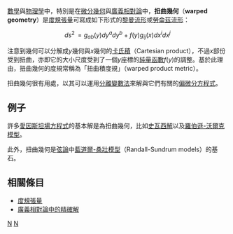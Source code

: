 {{noteTA
|G1=物理學
}}
[[數學|數學]]與[[物理學|物理學]]中，特別是在[[微分幾何|微分幾何]]與[[廣義相對論|廣義相對論]]中，'''扭曲幾何'''（'''warped geometry'''）是[[度規張量|度規張量]]可寫成如下形式的[[黎曼流形|黎曼流形]]或[[勞侖茲流形|勞侖茲流形]]：
:<math>ds^2 \, = g_{ab}(y) dy^a dy^b + f(y) g_{ij}(x) dx^i dx^j</math>

注意到幾何可以分解成''y''幾何與''x''幾何的[[卡氏積|卡氏積]]（Cartesian product），不過''x''部份受到扭曲，亦即它的大小尺度受到了一個''y''座標的[[純量|純量]][[函數|函數]]<math>f(y)</math>的調整。基於此理由，扭曲幾何的度規常稱為「扭曲積度規」（warped product metric）。

扭曲幾何很有用處，以其可以運用[[分離變數法|分離變數法]]來解與它們有關的[[偏微分方程式|偏微分方程式]]。

== 例子 ==
許多[[愛因斯坦場方程式|愛因斯坦場方程式]]的基本解是為扭曲幾何，比如[[史瓦西解|史瓦西解]]以及[[羅伯遜-沃爾克模型|羅伯遜-沃爾克模型]]。

此外，扭曲幾何是[[弦論|弦論]]中[[藍道爾-桑壯模型|藍道爾-桑壯模型]]（Randall-Sundrum models）的基石。

== 相關條目 ==
* [[度規張量|度規張量]]
* [[廣義相對論中的精確解|廣義相對論中的精確解]]

{{geometry-stub}}
{{physics-stub}}

[[Category:微分幾何|N]]
[[Category:廣義相對論|N]]
